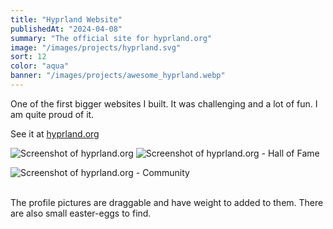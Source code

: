```yaml
---
title: "Hyprland Website"
publishedAt: "2024-04-08"
summary: "The official site for hyprland.org"
image: "/images/projects/hyprland.svg"
sort: 12
color: "aqua"
banner: "/images/projects/awesome_hyprland.webp"
---
```


One of the first bigger websites I built.
It was challenging and a lot of fun. I am quite proud of it.

See it at [hyprland.org](https://hyprland.org/)

![Screenshot of hyprland.org](/images/projects/hyprland-website.webp)
![Screenshot of hyprland.org - Hall of Fame](/images/projects/hyprland-website-hof.webp)

![Screenshot of hyprland.org - Community](/images/projects/hyprland-website-community.webp)

<br />
The profile pictures are draggable and have weight to added to them. There are
also small easter-eggs to find.

<br />
<br />
<br />
